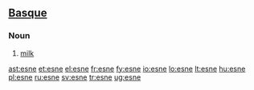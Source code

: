 ==[[Basque]]==

===Noun===
{{eu-noun}}

# [[milk]]

[[ast:esne]]
[[et:esne]]
[[el:esne]]
[[fr:esne]]
[[fy:esne]]
[[io:esne]]
[[lo:esne]]
[[lt:esne]]
[[hu:esne]]
[[pl:esne]]
[[ru:esne]]
[[sv:esne]]
[[tr:esne]]
[[ug:esne]]